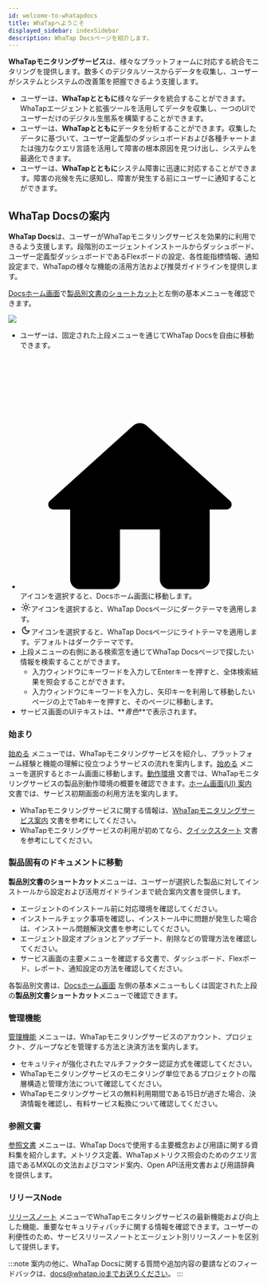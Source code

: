 ```yaml
---
id: welcome-to-whatapdocs
title: WhaTapへようこそ
displayed_sidebar: indexSidebar
description: WhaTap Docsページを紹介します。
---
```


**WhaTapモニタリングサービス**は、様々なプラットフォームに対応する統合モニタリングを提供します。数多くのデジタルソースからデータを収集し、ユーザーがシステムとシステムの改善策を把握できるよう支援します。 

-   ユーザーは、**WhaTapとともに**様々なデータを統合することができます。WhaTapエージェントと拡張ツールを活用してデータを収集し、一つのUIでユーザーだけのデジタル生態系を構築することができます。 
-   ユーザーは、**WhaTapとともに**データを分析することができます。収集したデータに基づいて、ユーザー定義型のダッシュボードおよび各種チャートまたは強力なクエリ言語を活用して障害の根本原因を見つけ出し、システムを最適化できます。
-   ユーザーは、**WhaTapとともに**システム障害に迅速に対応することができます。障害の兆候を先に感知し、障害が発生する前にユーザーに通知することができます。

<!-- 

## 와탭과 함께 시작하기

1. 아직 와탭 계정이 없다면 [회원 가입](https://www.whatap.io/ko/signup/)을 진행하세요. 와탭 모니터링 서비스는 15일간 무료로 제공됩니다.
1. 와탭 모니터링 에이전트 설치의 단계별 개괄 안내는 [빠른 시작하기](quick-guide) 문서를 참조하세요. 상세 기술은 상품별 문서를 참조하세요. 왼쪽 기본 메뉴 혹은 상단의 ***상품별 문서 바로가기*** 메뉴에서 빠른 이동이 가능합니다.
1. 특정 외부 데이터 수집 방법에 대해서는 [확장 도구](../extensions) 문서를 참조하세요.
1. 와탭 서버로 데이터가 전달되기 시작하면 와탭 UI 활용을 위해 상품별 ***주요 메뉴 알아보기*** 문서를 참조하세요. 
1. 비용 정보는 [결제](../billing) 문서를 참조하세요.
-->

## WhaTap Docsの案内

**WhaTap Docs**は、ユーザーがWhaTapモニタリングサービスを効果的に利用できるよう支援します。段階別のエージェントインストールからダッシュボード、ユーザー定義型ダッシュボードであるFlexボードの設定、各性能指標情報、通知設定まで、WhaTapの様々な機能の活用方法および推奨ガイドラインを提供します。  

[Docsホーム画面](../)で[製品別文書のショートカット](../#shortcut-product)と左側の基本メニューを確認できます。 

![](/img/whatapdocs-upper.png)

-   ユーザーは、固定された上段メニューを通じてWhaTap Docsを自由に移動できます。 
-   <a href="/" class="ic-gs"><svg viewBox="0 -4 24 24"><path d="M10 19v-5h4v5c0 .55.45 1 1 1h3c.55 0 1-.45 1-1v-7h1.7c.46 0 .68-.57.33-.87L12.67 3.6c-.38-.34-.96-.34-1.34 0l-8.36 7.53c-.34.3-.13.87.33.87H5v7c0 .55.45 1 1 1h3c.55 0 1-.45 1-1z" fill=""></path></svg></a>アイコンを選択すると、Docsホーム画面に移動します。
-   <svg viewBox="0 -4 24 26" width="22" height="22" class="ic-gs"><path fill="currentColor" d="M12,9c1.65,0,3,1.35,3,3s-1.35,3-3,3s-3-1.35-3-3S10.35,9,12,9 M12,7c-2.76,0-5,2.24-5,5s2.24,5,5,5s5-2.24,5-5 S14.76,7,12,7L12,7z M2,13l2,0c0.55,0,1-0.45,1-1s-0.45-1-1-1l-2,0c-0.55,0-1,0.45-1,1S1.45,13,2,13z M20,13l2,0c0.55,0,1-0.45,1-1 s-0.45-1-1-1l-2,0c-0.55,0-1,0.45-1,1S19.45,13,20,13z M11,2v2c0,0.55,0.45,1,1,1s1-0.45,1-1V2c0-0.55-0.45-1-1-1S11,1.45,11,2z M11,20v2c0,0.55,0.45,1,1,1s1-0.45,1-1v-2c0-0.55-0.45-1-1-1C11.45,19,11,19.45,11,20z M5.99,4.58c-0.39-0.39-1.03-0.39-1.41,0 c-0.39,0.39-0.39,1.03,0,1.41l1.06,1.06c0.39,0.39,1.03,0.39,1.41,0s0.39-1.03,0-1.41L5.99,4.58z M18.36,16.95 c-0.39-0.39-1.03-0.39-1.41,0c-0.39,0.39-0.39,1.03,0,1.41l1.06,1.06c0.39,0.39,1.03,0.39,1.41,0c0.39-0.39,0.39-1.03,0-1.41 L18.36,16.95z M19.42,5.99c0.39-0.39,0.39-1.03,0-1.41c-0.39-0.39-1.03-0.39-1.41,0l-1.06,1.06c-0.39,0.39-0.39,1.03,0,1.41 s1.03,0.39,1.41,0L19.42,5.99z M7.05,18.36c0.39-0.39,0.39-1.03,0-1.41c-0.39-0.39-1.03-0.39-1.41,0l-1.06,1.06 c-0.39,0.39-0.39,1.03,0,1.41s1.03,0.39,1.41,0L7.05,18.36z"></path></svg>アイコンを選択すると、WhaTap Docsページにダークテーマを適用します。
-   <svg viewBox="0 -4 24 26" width="22" height="22" class="ic-gs"><path fill="currentColor" d="M9.37,5.51C9.19,6.15,9.1,6.82,9.1,7.5c0,4.08,3.32,7.4,7.4,7.4c0.68,0,1.35-0.09,1.99-0.27C17.45,17.19,14.93,19,12,19 c-3.86,0-7-3.14-7-7C5,9.07,6.81,6.55,9.37,5.51z M12,3c-4.97,0-9,4.03-9,9s4.03,9,9,9s9-4.03,9-9c0-0.46-0.04-0.92-0.1-1.36 c-0.98,1.37-2.58,2.26-4.4,2.26c-2.98,0-5.4-2.42-5.4-5.4c0-1.81,0.89-3.42,2.26-4.4C12.92,3.04,12.46,3,12,3L12,3z"></path></svg>アイコンを選択すると、WhaTap Docsページにライトテーマを適用します。デフォルトはダークテーマです。
-   上段メニューの右側にある検索窓を通じてWhaTap Docsページで探したい情報を検索することができます。 
    -   入力ウィンドウにキーワードを入力してEnterキーを押すと、全体検索結果を照会することができます。 
    -   入力ウィンドウにキーワードを入力し、矢印キーを利用して移動したいページの上でTabキーを押すと、そのページに移動します。
-   サービス画面のUIテキストは、**_青色_**で表示されます。

### 始まり

[始める](../) メニューでは、WhaTapモニタリングサービスを紹介し、プラットフォーム経験と機能の理解に役立つようサービスの流れを案内します。[始める](../) メニューを選択するとホーム画面に移動します。[動作環境](Support-env) 文書では、WhaTapモニタリングサービスの製品別動作環境の概要を確認できます。[ホーム画面(UI) 案内](../navigation/main-ui-intro) 文書では、サービス初期画面の利用方法を案内します。 

-   WhaTapモニタリングサービスに関する情報は、[WhaTapモニタリングサービス案内](whatap-overview) 文書を参考にしてください。
-   WhaTapモニタリングサービスの利用が初めてなら、[クイックスタート](quick-guide) 文書を参考にしてください。

### 製品固有のドキュメントに移動

**製品別文書のショートカット**メニューは、ユーザーが選択した製品に対してインストールから設定および活用ガイドラインまで統合案内文書を提供します。 

-   エージェントのインストール前に対応環境を確認してください。 
-   インストールチェック事項を確認し、インストール中に問題が発生した場合は、インストール問題解決文書を参考にしてください。 
-   エージェント設定オプションとアップデート、削除などの管理方法を確認してください。 
-   サービス画面の主要メニューを確認する文書で、ダッシュボード、Flexボード、レポート、通知設定の方法を確認してください。

各製品別文書は、[Docsホーム画面](../) 左側の基本メニューもしくは固定された上段の**製品別文書ショートカット**メニューで確認できます。

### 管理機能

[管理機能](../manage) メニューは、WhaTapモニタリングサービスのアカウント、プロジェクト、グループなどを管理する方法と決済方法を案内します。 

-   セキュリティが強化されたマルチファクター認証方式を確認してください。 
-   WhaTapモニタリングサービスのモニタリング単位であるプロジェクトの階層構造と管理方法について確認してください。 
-   WhaTapモニタリングサービスの無料利用期間である15日が過ぎた場合、決済情報を確認し、有料サービス転換について確認してください。

### 参照文書

[参照文書](../reference) メニューは、WhaTap Docsで使用する主要概念および用語に関する資料集を紹介します。メトリクス定義、WhaTapメトリクス照会のためのクエリ言語であるMXQLの文法およびコマンド案内、Open API活用文書および用語辞典を提供します。

### リリースNode

[リリースノート](../release-notes) メニューでWhaTapモニタリングサービスの最新機能および向上した機能、重要なセキュリティパッチに関する情報を確認できます。ユーザーの利便性のため、サービスリリースノートとエージェント別リリースノートを区別して提供します。

:::note
案内の他に、WhaTap Docsに関する質問や追加内容の要請などのフィードバックは、docs@whatap.ioまでお送りください。
:::

<!-- 사용자는 **와탭 기술 문서**를 통해 -->

<!-- 사용자는 **와탭 독스와 함께** 와탭 모니터링 서비스를 효과적으로 사용할 수 있습니다. -->

<!-- 와탭 독스는 사용자가 와탭 모니터링 서비스를 효과적으로 사용할 수 있도록 안내하는 기술 문서를 제공합니다.  -->

<!-- 사용자는 **와탭과 함께** 시스템 이상 징후 및 이상에 신속하게 대응할 수 있습니다. 이상 징후를 감지하고 이상 징후가 이상이 되기 전에 사용자에게 알릴 수 있습니다. -->

<!-- 사용자 목표에 따라 구축해 나갈 수 있는 기반으로, -->

<!-- 사용자의 목표에 따라 와탭 모니터링 활용 방식을 구축해 나갈 수 있는 기반으로 -->

<!-- 사용자의 목표에 따라 다양하게 구축할 수 있는 기반을 제공합니다. -->
